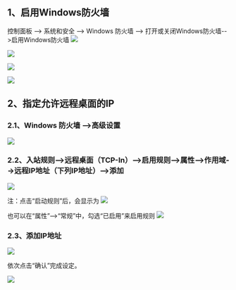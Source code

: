 ## 1、启用Windows防火墙
控制面板 --> 系统和安全 --> Windows 防火墙 --> 打开或关闭Windows防火墙-->启用Windows防火墙
![](https://dn-odum9helk.qbox.me/Fsnpcr_xFl2WqCsrqjlVLmGmF4qh)

![](https://dn-odum9helk.qbox.me/Fh5tuLA23d2mOZKSqpOUGY7h756A)

![](https://dn-odum9helk.qbox.me/FkadTt2WBs0ta2jE4SavPmuOv3lq)

![](https://dn-odum9helk.qbox.me/Fg_t0y1YAV2n_MT6N34aKULcgyAn)

## 2、指定允许远程桌面的IP

### 2.1、Windows 防火墙 -->高级设置

![](https://dn-odum9helk.qbox.me/FtjrndF_o1Jkdmj7q0kPbSMbu2pe)

### 2.2、入站规则-->远程桌面（TCP-In）-->启用规则-->属性-->作用域-->远程IP地址（下列IP地址）-->添加

![](https://dn-odum9helk.qbox.me/FleDW-pK7AmMOSYc5AfvcilSELiZ)

注：点击“启动规则”后，会显示为
![](https://dn-odum9helk.qbox.me/FmD8EA868A--znCzS3vQpWCbYKy1)

也可以在“属性”-->“常规”中，勾选“已启用”来启用规则
![](https://dn-odum9helk.qbox.me/FjgFSPAaPQ1rC980F_ArlmD-bz31)


### 2.3、添加IP地址

![](https://dn-odum9helk.qbox.me/FhHTotP7-Pz9igIZkN44_4CJiX5c)

依次点击“确认”完成设定。

![](https://dn-odum9helk.qbox.me/FnhzQ0pdljgnyyU-1X_VYK5luDSh)